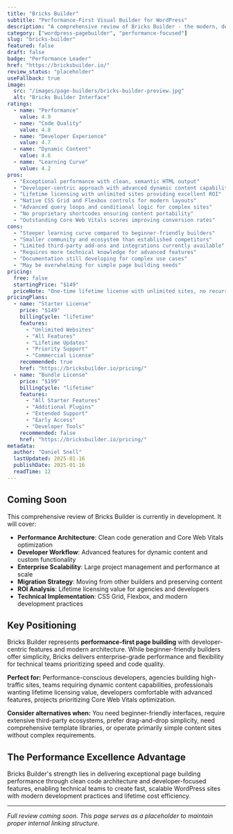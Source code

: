 ```yaml
---
title: "Bricks Builder"
subtitle: "Performance-First Visual Builder for WordPress"
description: "A comprehensive review of Bricks Builder - the modern, developer-focused page builder delivering exceptional performance with clean code output, dynamic content capabilities, and lifetime licensing."
category: ["wordpress-pagebuilder", "performance-focused"]
slug: "bricks-builder"
featured: false
draft: false
badge: "Performance Leader"
href: "https://bricksbuilder.io/"
review_status: "placeholder"
useFallback: true
image:
  src: "/images/page-builders/bricks-builder-preview.jpg"
  alt: "Bricks Builder Interface"
ratings:
  - name: "Performance"
    value: 4.9
  - name: "Code Quality"
    value: 4.8
  - name: "Developer Experience"
    value: 4.7
  - name: "Dynamic Content"
    value: 4.6
  - name: "Learning Curve"
    value: 4.2
pros:
  - "Exceptional performance with clean, semantic HTML output"
  - "Developer-centric approach with advanced dynamic content capabilities"
  - "Lifetime licensing with unlimited sites providing excellent ROI"
  - "Native CSS Grid and Flexbox controls for modern layouts"
  - "Advanced query loops and conditional logic for complex sites"
  - "No proprietary shortcodes ensuring content portability"
  - "Outstanding Core Web Vitals scores improving conversion rates"
cons:
  - "Steeper learning curve compared to beginner-friendly builders"
  - "Smaller community and ecosystem than established competitors"
  - "Limited third-party add-ons and integrations currently available"
  - "Requires more technical knowledge for advanced features"
  - "Documentation still developing for complex use cases"
  - "May be overwhelming for simple page building needs"
pricing:
  free: false
  startingPrice: "$149"
  priceNote: "One-time lifetime license with unlimited sites, no recurring fees"
pricingPlans:
  - name: "Starter License"
    price: "$149"
    billingCycle: "lifetime"
    features:
      - "Unlimited Websites"
      - "All Features"
      - "Lifetime Updates"
      - "Priority Support"
      - "Commercial License"
    recommended: true
    href: "https://bricksbuilder.io/pricing/"
  - name: "Bundle License"
    price: "$199"
    billingCycle: "lifetime"
    features:
      - "All Starter Features"
      - "Additional Plugins"
      - "Extended Support"
      - "Early Access"
      - "Developer Tools"
    recommended: false
    href: "https://bricksbuilder.io/pricing/"
metadata:
  author: "Daniel Snell"
  lastUpdated: 2025-01-16
  publishDate: 2025-01-16
  readTime: 12
---
```


## Coming Soon

This comprehensive review of Bricks Builder is currently in development. It will cover:

- **Performance Architecture**: Clean code generation and Core Web Vitals optimization
- **Developer Workflow**: Advanced features for dynamic content and custom functionality
- **Enterprise Scalability**: Large project management and performance at scale
- **Migration Strategy**: Moving from other builders and preserving content
- **ROI Analysis**: Lifetime licensing value for agencies and developers
- **Technical Implementation**: CSS Grid, Flexbox, and modern development practices

## Key Positioning

Bricks Builder represents **performance-first page building** with developer-centric features and modern architecture. While beginner-friendly builders offer simplicity, Bricks delivers enterprise-grade performance and flexibility for technical teams prioritizing speed and code quality.

**Perfect for:** Performance-conscious developers, agencies building high-traffic sites, teams requiring dynamic content capabilities, professionals wanting lifetime licensing value, developers comfortable with advanced features, projects prioritizing Core Web Vitals optimization.

**Consider alternatives when:** You need beginner-friendly interfaces, require extensive third-party ecosystems, prefer drag-and-drop simplicity, need comprehensive template libraries, or operate primarily simple content sites without complex requirements.

## The Performance Excellence Advantage

Bricks Builder's strength lies in delivering exceptional page building performance through clean code architecture and developer-focused features, enabling technical teams to create fast, scalable WordPress sites with modern development practices and lifetime cost efficiency.

---

*Full review coming soon. This page serves as a placeholder to maintain proper internal linking structure.*